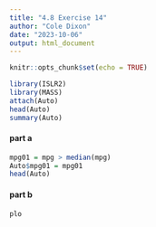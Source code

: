 ```yaml
---
title: "4.8 Exercise 14"
author: "Cole Dixon"
date: "2023-10-06"
output: html_document
---
```


```r
knitr::opts_chunk$set(echo = TRUE)
```

```r
library(ISLR2)
library(MASS)
attach(Auto)
head(Auto)
summary(Auto)
```
#### part a

```r
mpg01 = mpg > median(mpg)
Auto$mpg01 = mpg01
head(Auto)
```

#### part b
```r
plo
```

